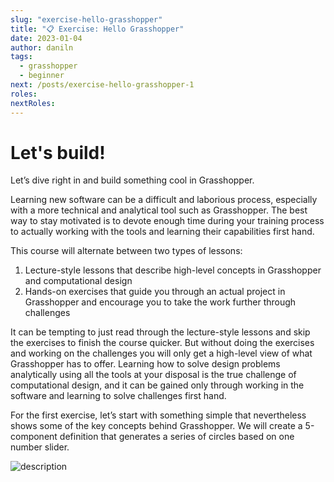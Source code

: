 ```yaml
---
slug: "exercise-hello-grasshopper"
title: "📋 Exercise: Hello Grasshopper"
date: 2023-01-04
author: daniln
tags:
  - grasshopper
  - beginner
next: /posts/exercise-hello-grasshopper-1
roles:
nextRoles:
---
```


# Let's build!

Let’s dive right in and build something cool in Grasshopper.

Learning new software can be a difficult and laborious process, especially with a more technical and analytical tool such as Grasshopper. The best way to stay motivated is to devote enough time during your training process to actually working with the tools and learning their capabilities first hand.

This course will alternate between two types of lessons:

1. Lecture-style lessons that describe high-level concepts in Grasshopper and computational design
2. Hands-on exercises that guide you through an actual project in Grasshopper and encourage you to take the work further through challenges

It can be tempting to just read through the lecture-style lessons and skip the exercises to finish the course quicker. But without doing the exercises and working on the challenges you will only get a high-level view of what Grasshopper has to offer. Learning how to solve design problems analytically using all the tools at your disposal is the true challenge of computational design, and it can be gained only through working in the software and learning to solve challenges first hand.

For the first exercise, let’s start with something simple that nevertheless shows some of the key concepts behind Grasshopper. We will create a 5-component definition that generates a series of circles based on one number slider.

![description](/images/4-2-1.gif)